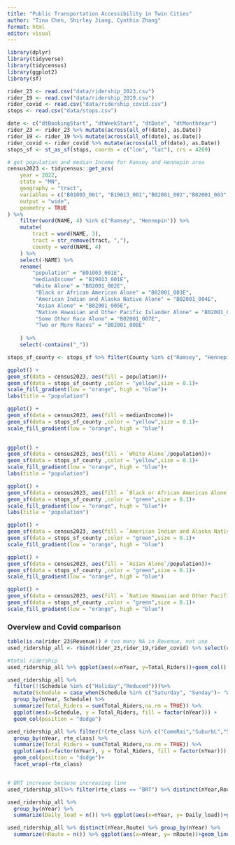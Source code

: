 ```yaml
---
title: "Public Transportation Accessibility in Twin Cities"
author: "Tina Chen, Shirley Jiang, Cynthia Zhang"
format: html
editor: visual
---
```


```r
library(dplyr)
library(tidyverse)
library(tidycensus)
library(ggplot2)
library(sf)

rider_23 <- read.csv("data/ridership_2023.csv")
rider_19 <- read.csv("data/ridership_2019.csv")
rider_covid <- read.csv("data/ridership_covid.csv")
stops <- read.csv("data/stops.csv")
```

```r
date <- c("dtBookingStart", "dtWeekStart", "dtDate", "dtMonthYear")
rider_23 <- rider_23 %>% mutate(across(all_of(date), as.Date))
rider_19 <- rider_19 %>% mutate(across(all_of(date), as.Date))
rider_covid <- rider_covid %>% mutate(across(all_of(date), as.Date))
stops_sf <- st_as_sf(stops, coords = c("lon", "lat"), crs = 4269)
```

```r
# get population and median Income for Ramsey and Hennepin area
census2023 <- tidycensus::get_acs(
    year = 2022,
    state = "MN",
    geography = "tract",
    variables = c("B01003_001", "B19013_001","B02001_002","B02001_003","B02001_004","B02001_005","B02001_006","B02001_007","B02001_008"),
    output = "wide",
    geometry = TRUE
) %>%
    filter(word(NAME, 4) %in% c("Ramsey", "Hennepin")) %>%
    mutate(
        tract = word(NAME, 3),
        tract = str_remove(tract, ","),
        county = word(NAME, 4)
    ) %>%
    select(-NAME) %>%
    rename(
        "population" = "B01003_001E",
        "medianIncome" = "B19013_001E",
        "White Alone" = "B02001_002E",
         "Black or African American Alone" = "B02001_003E",
         "American Indian and Alaska Native Alone" = "B02001_004E",
         "Asian Alone" = "B02001_005E",
         "Native Hawaiian and Other Pacific Islander Alone" = "B02001_006E",
         "Some Other Race Alone" = "B02001_007E",
         "Two or More Races" = "B02001_008E"
        
    ) %>%
    select(-contains("_"))
```



```r
stops_sf_county <- stops_sf %>% filter(County %in% c("Ramsey", "Hennepin"))
```

```r
ggplot() +
geom_sf(data = census2023, aes(fill = population))+
geom_sf(data = stops_sf_county ,color = "yellow",size = 0.1)+
scale_fill_gradient(low = "orange", high = "blue")+
labs(title = "population")


```

```r
ggplot() +
geom_sf(data = census2023, aes(fill = medianIncome))+
geom_sf(data = stops_sf_county ,color = "yellow",size = 0.1)+
scale_fill_gradient(low = "orange", high = "blue")
 
```

```r
ggplot() +
geom_sf(data = census2023, aes(fill = `White Alone`/population))+
geom_sf(data = stops_sf_county ,color = "yellow",size = 0.1)+
scale_fill_gradient(low = "orange", high = "blue")+
labs(title = "population")
```

```r
ggplot() +
geom_sf(data = census2023, aes(fill = `Black or African American Alone`/population))+
geom_sf(data = stops_sf_county ,color = "green",size = 0.1)+
scale_fill_gradient(low = "orange", high = "blue")+
labs(title = "population")

```

```r
ggplot() +
geom_sf(data = census2023, aes(fill = `American Indian and Alaska Native Alone`/population))+
geom_sf(data = stops_sf_county ,color = "green",size = 0.1)+
scale_fill_gradient(low = "orange", high = "blue")

```

```r
ggplot() +
geom_sf(data = census2023, aes(fill = `Asian Alone`/population))+
geom_sf(data = stops_sf_county ,color = "green",size = 0.1)+
scale_fill_gradient(low = "orange", high = "blue")
```

```r
ggplot() +
geom_sf(data = census2023, aes(fill = `Native Hawaiian and Other Pacific Islander Alone`/population))+
geom_sf(data = stops_sf_county ,color = "green",size = 0.1)+
scale_fill_gradient(low = "orange", high = "blue")
```

### Overview and Covid comparison

```r
table(is.na(rider_23$Revenue)) # too many NA in Revenue, not use
used_ridership_all <- rbind(rider_23,rider_19,rider_covid) %>% select(c(3,5,6,8,10,34,35,36,40)) #combine all 
```


```r
#total ridership
used_ridership_all %>% ggplot(aes(x=nYear, y=Total_Riders))+geom_col()
```


```r
used_ridership_all %>% 
  filter(!(Schedule %in% c("Holiday","Reduced")))%>% 
  mutate(Schedule = case_when(Schedule %in% c("Saturday", "Sunday")~ "Weekend", Schedule == "Weekday"~ "Weekday")) %>% 
  group_by(nYear, Schedule) %>%
  summarize(Total_Riders = sum(Total_Riders,na.rm = TRUE)) %>% 
  ggplot(aes(x=Schedule, y = Total_Riders, fill = factor(nYear))) +
  geom_col(position = "dodge") 
```

```r

used_ridership_all %>% filter(!(rte_class %in% c("CommRai","SuburbL","Support"))) %>% 
  group_by(nYear, rte_class) %>%
  summarize(Total_Riders = sum(Total_Riders,na.rm = TRUE)) %>% 
  ggplot(aes(x=factor(nYear), y = Total_Riders, fill = factor(nYear))) +
  geom_col(position = "dodge")+
  facet_wrap(~rte_class)


# BRT increase because increasing line
used_ridership_all%>% filter(rte_class == "BRT") %>% distinct(nYear,Route) %>% group_by(nYear) %>% summarise(num_BRT = n()) %>% ggplot(aes(x =nYear, y = num_BRT))+geom_line() # the increase of BRT can replace one of the orginal line


```
```r
used_ridership_all %>% 
  group_by(nYear) %>%
  summarize(Daily_load = n()) %>% ggplot(aes(x=nYear, y= Daily_load))+geom_line()+geom_point()

used_ridership_all %>% distinct(nYear,Route) %>% group_by(nYear) %>% 
  summarize(nRoute = n()) %>% ggplot(aes(x=nYear, y= nRoute))+geom_line()+geom_point()
```

